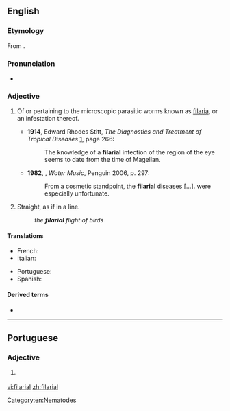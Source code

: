 ==English==

===Etymology===
From {{suffix|filaria|al|lang=en}}.

===Pronunciation===
* {{a|UK}} {{IPA|/fɪˈlɛːɹɪəl/|lang=en}}
*: {{rhymes|ɛəriəl|lang=en}}

===Adjective===
{{en-adj|-}}

# {{lb|en|medicine}} Of or pertaining to the microscopic parasitic worms known as [[filaria]], or an infestation thereof.
#* '''1914''', Edward Rhodes Stitt, ''The Diagnostics and Treatment of Tropical Diseases'' [http://books.google.com/books?id=kWWFP6D4gT8C], page 266:
#*: The knowledge of a '''filarial''' infection of the region of the eye seems to date from the time of Magellan.
#* '''1982''', {{w|TC Boyle}}, ''Water Music'', Penguin 2006, p. 297:
#*: From a cosmetic standpoint, the '''filarial''' diseases [...]. were especially unfortunate.
# Straight, as if in a line.
#: ''the '''filarial''' flight of birds''

====Translations====
{{trans-top|of or pertaining to filaria}}
* French: {{t|fr|filarial}}
* Italian: {{t|it|filariale}}
{{trans-mid}}
* Portuguese: {{t|pt|filarial}}
* Spanish: {{t|es|filarial}}
{{trans-bottom}}

====Derived terms====
* {{l|en|microfilarial}}

----

==Portuguese==

===Adjective===
{{pt-adj|filaria|l}}

# {{lb|pt|medicine}} {{l|en|filarial}} {{gloss|pertaining to filaria}}

[[Category:en:Nematodes]]

[[vi:filarial]]
[[zh:filarial]]